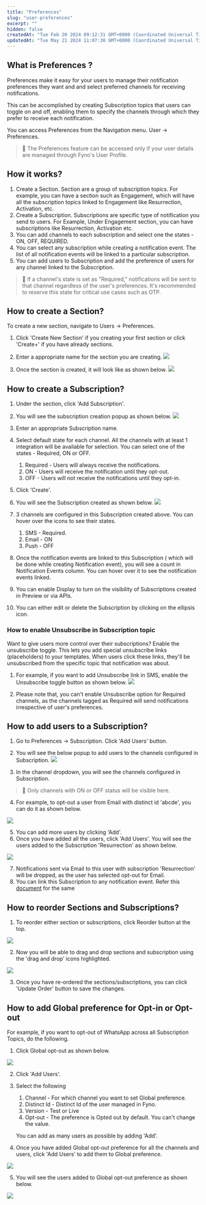 ```yaml
---
title: "Preferences"
slug: "user-preferences"
excerpt: ""
hidden: false
createdAt: "Tue Feb 20 2024 09:12:31 GMT+0000 (Coordinated Universal Time)"
updatedAt: "Tue May 21 2024 11:07:30 GMT+0000 (Coordinated Universal Time)"
---
```


## What is Preferences ?

Preferences make it easy for your users to manage their notification preferences they want and and select preferred channels for receiving notifications.

This can be accomplished by creating Subscription topics that users can toggle on and off, enabling them to specify the channels through which they prefer to receive each notification.

You can access Preferences from the Navigation menu. User -> Preferences.

> 📘 The Preferences feature can be accessed only if your user details are managed through Fyno's User Profile.

## How it works?

1. Create a Section. Section are a group of subscription topics. For example, you can have a section such as Engagement, which will have all the subscription topics linked to Engagement like Resurrection, Activation, etc.
2. Create a Subscription. Subscriptions are specific type of notification you send to users. For Example, Under Engagement section, you can have subscriptions like Resurrection, Activation etc.
3. You can add channels to each subscription and select one the states - ON, OFF, REQUIRED.
4. You can select any subscription while creating a notification event. The list of all notification events will be linked to a particular subscription.
5. You can add users to Subscription and add the preference of users for any channel linked to the Subscription.

> 📘 If a channel's state is set as "Required," notifications will be sent to that channel regardless of the user's preferences. It's recommended to reserve this state for critical use cases such as OTP.

## How to create a Section?

To create a new section, navigate to Users -> Preferences.

1. Click 'Create New Section' if you creating your first section or click 'Create+' if you have already sections.
2. Enter a appropriate name for the section you are creating.
   ![](https://files.readme.io/b6565c8-section_creation.png)

3. Once the section is created, it will look like as shown below.
   ![](https://files.readme.io/f3cd7cf-section_created.png)

## How to create a Subscription?

1. Under the section, click 'Add Subscription'.
2. You will see the subscription creation popup as shown below.
   ![](https://files.readme.io/628ea28-Updated_sub_preferences.png)

3. Enter an appropriate Subscription name.
4. Select default state for each channel. All the channels with at least 1 integration will be available for selection. You can select one of the states - Required, ON or OFF.
    1. Required - Users will always receive the notifications.
    2. ON - Users will receive the notification until they opt-out.
    3. OFF - Users will not receive the notifications until they opt-in.
5. Click 'Create'.
6. You will see the Subscription created as shown below.
   ![](https://files.readme.io/3ddf2a1-New_subscription_created.png)

7. 3 channels are configured in this Subscription created above. You can hover over the icons to see their states.
    1. SMS - Required.
    2. Email - ON
    3. Push - OFF
8. Once the notification events are linked to this Subscription ( which will be done while creating Notification event), you will see a count in Notification Events column. You can hover over it to see the notification events linked.
9. You can enable Display to turn on the visibility of Subscriptions created in Preview or via APIs.
10. You can either edit or delete the Subscription by clicking on the ellipsis icon.

### How to enable Unsubscribe in Subscription topic

Want to give users more control over their subscriptions? Enable the unsubscribe toggle. This lets you add special unsubscribe links (placeholders) to your templates. When users click these links, they'll be unsubscribed from the specific topic that notification was about.

1. For example, if you want to add Unsubscribe link in SMS, enable the Unsubscribe toggle button as shown below.
   ![](https://files.readme.io/61213f2-Enable_unsubscribe.png)

2. Please note that, you can't enable Unsubscribe option for Required channels, as the channels tagged as Required will send notifications irrespective of user's preferences.

## How to add users to a Subscription?

1. Go to Preferences -> Subscription. Click 'Add Users' button.
2. You will see the below popup to add users to the channels configured in Subscription.
   ![](https://files.readme.io/1c22e0c-Add_users_subscription.png)

3. In the channel dropdown, you will see the channels configured in Subscription.

> 📘 Only channels with ON or OFF status will be visible here.

4. For example, to opt-out a user from Email with distinct id 'abcde', you can do it as shown below.

![](https://files.readme.io/b943cfc-opt-in-example.png)

5. You can add more users by clicking 'Add'.
6. Once you have added all the users, click 'Add Users'. You will see the users added to the Subscription 'Resurrection' as shown below.

![](https://files.readme.io/c6a6f69-users_added_sub.png)

7. Notifications sent via Email to this user with subscription 'Resurrection' will be dropped, as the user has selected opt-out for Email.
8. You can link this Subscription to any notification event. Refer this [document](./event-creation) for the same

## How to reorder Sections and Subscriptions?

1. To reorder either section or subscriptions, click Reorder button at the top.

![](https://files.readme.io/d34efd6-Reorder_sub.png)

2. Now you will be able to drag and drop sections and subscription using the 'drag and drop' icons highlighted.

![](https://files.readme.io/ef5d5c5-update_sub.png)

3. Once you have re-ordered the sections/subscriptions, you can click 'Update Order' button to save the changes.

## How to add Global preference for Opt-in or Opt-out

For example, if you want to opt-out of WhatsApp across all Subscription Topics, do the following.

1. Click Global opt-out as shown below.

![](https://files.readme.io/58403ab-Global_Opt_out.png)

2. Click 'Add Users'.
3. Select the following

    1. Channel - For which channel you want to set Global preference.
    2. Distinct Id - Distinct Id of the user managed in Fyno.
    3. Version - Test or Live
    4. Opt-out - The preference is Opted out by default. You can't change the value.

    You can add as many users as possible by adding 'Add'.

4. Once you have added Global opt-out preference for all the channels and users, click 'Add Users' to add them to Global preference.

![](https://files.readme.io/017a5e8-Global_opt_out_users.png)

5. You will see the users added to Global opt-out preference as shown below.

![](https://files.readme.io/1f2866b-globa_opt_Out_List.png)
